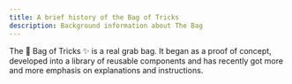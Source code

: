 ```yaml
---
title: A brief history of the Bag of Tricks
description: Background information about The Bag
---
```



<AnimateImages />

The 👜 Bag of Tricks ✨ is a real grab bag. It began as a proof of concept, developed into a library of reusable components and has recently got more and more emphasis on explanations and instructions.
